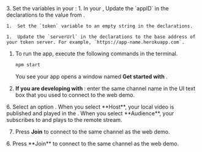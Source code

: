 <PlatformWrapper platform="electron">
3. Set the variables in your <Vpl k="CLIENT" />:
    1.  In your <Vpl k="CLIENT" />, Update the `appID` in the declarations to the value from <Vg k="CONSOLE" /> .

    1.  Set the `token` variable to an empty string in the declarations.

    1.  Update the `serverUrl` in the declarations to the base address of your token server. For example, `https://app-name.herokuapp.com`.

1.  To run the app, execute the following commands in the terminal.

    ``` bash
    npm start
    ```
    You see your app opens a window named **Get started with <Vpd k="PRODUCT"/>**.
    
1.  **If you are developing with <Vg k="VSDK" />**: enter the same channel name in the UI text box that you used to connect to the <Vg k="COMPANY" /> web demo.

<ProductWrapper product="interactive-live-streaming">
6.  Select an option . When you select **Host**, your local video is published and played in the <Vpl k="CLIENT" />. When you select **Audience**, your <Vpl k="CLIENT" /> subscribes to and plays to the remote stream.

7. Press **Join** to connect to the same channel as the web demo.
</ProductWrapper>

<ProductWrapper notAllowed="interactive-live-streaming">
6. Press **Join** to connect to the same channel as the web demo.
</ProductWrapper>

</PlatformWrapper>
